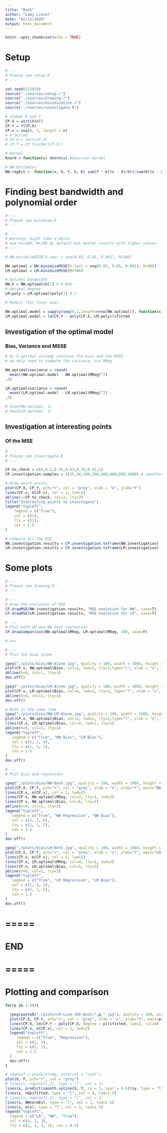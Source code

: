 ```yaml
---
title: "Book"
author: "Lamy Lionel"
date: "02/12/2020"
output: html_document
---
```


```r
knitr::opts_chunk$set(echo = TRUE)
```

# Setup
```r
# ---
# Please see setup.R
# ---

set.seed(122020)
source("./sources/setup.r")
source("./sources/drawing.r")
source("./sources/minimization.r")
source("./sources/investigate.R")

# Global X and Y
CP.X = sort(X(n))
CP.Y = Y(CP.X)
CP.x = seq(0, 1, length = n) 
# # Sorted
# CP.X = sort(CP.X)
# CP.Y = CP.Y[order(CP.X)]

# Kernel
Knorm = function(u) dnorm(u) #Gaussian kernel

# NW Estimator
NW.regEst <- function(x, X, Y, h, K) sum(Y * K((x - X)/h))/sum(K((x - X)/h))
```

# Finding best bandwidth and polynomial order

```r
# ---
# Please see minimize.R
# ---

# ---
# Warning: might take a while
# Use ni=100, M=100 by default but better results with higher values
# ---

# NW.minimizeMISE(h.test = seq(0.03, 0.05, 0.001), M=500)

NW.optimal = NW.minimizeMSSE(h.test = seq(0.03, 0.05, 0.001), M=500)
LM.optimal = LM.minimizeMSSE(M=500)

# Optimal bandwidth
NW.h = NW.optimal$h[1] # 0.036
# Optimal degree
LM.poly = LM.optimal$poly[1] # 7

# Models (for futur use)

NW.optimal.model = sapply(seq(0,1,length=nrow(NW.optimal)), function(x) NW.regEst(x, CP.X, CP.Y, NW.h, Knorm))
LM.optimal.model = lm(CP.Y ~ poly(CP.X, LM.poly))$fitted
```

## Investigation of the optimal model
### Bias, Variance and MSSE

```r
# As X.optimal already contains the bias and the MSSE
# we only need to compute the variance, via MReg

NW.optimal$variance = round(
  mean((NW.optimal.model - NW.optimal$MReg)^2)
,4)

LM.optimal$variance = round(
  mean((LM.optimal.model - LM.optimal$MReg)^2)
,4)

# head(NW.optimal, 1)
# head(LM.optimal, 1)
```

## Investigation at interesting points
### Of the MSE

```r
# ---
# Please see investigate.R
# ---

CP.to_check = c(0,0.2,0.45,0.63,0.78,0.91,1) 
CP.investigation.samples = c(25,50,100,200,400,600,800,1000) # smoother lines 

# Draw which points
plot(CP.X, CP.Y, pch="+", col = "grey", xlab = "x", ylab="Y")
lines(CP.x, m(CP.x), col = 1, lwd=2)
abline(v=CP.to_check, col=2, lty=3)
title("Interesting points to investigate")
legend("topleft", 
    legend = c("True"),
    col = c(1),
    lty = c(1),
    cex = 1.5
)

# Compute all the MSE
NW.investigation.results = CP.investigation.toframe(NW.investigation)
LM.investigation.results = CP.investigation.toframe(LM.investigation)
```

# Some plots 

```r
# ---
# Please see drawing.R
# ---

# ---
# Draw the evolution of MSE
CP.drawMSE(NW.investigation.results, "MSE evolution for NW", save=T)
CP.drawMSE(LM.investigation.results, "MSE evolution for LM", save=T)

# ---
# Plot both LM and NW best regression
CP.drawComparison(NW.optimal$MReg, LM.optimal$MReg, 100, save=F)

# ===

# ---
# Plot the bias alone

jpeg("./plots/bias/NW-Alone.jpg", quality = 100, width = 1080, height = 720)
plot(CP.x, NW.optimal$Bias, col=2, lwd=2, lty=1,type="l", xlab = "x", ylab="Bias", main="NW-Bias evolution")
abline(h=0, col=1, lty=3)
dev.off()

jpeg("./plots/bias/LM-Alone.jpg", quality = 100, width = 1080, height = 720)
plot(CP.x, LM.optimal$Bias, col=4, lwd=2, lty=1, type="l", xlab = "x", ylab="Bias", main="LM-Bias evolution")
abline(h=0, col=1, lty=3)
dev.off()

# Both in the same time
jpeg("./plots/bias/NW-LM-Alone.jpg", quality = 100, width = 1080, height = 720)
plot(CP.x, NW.optimal$Bias, col=2, lwd=2, lty=1,type="l", xlab = "x", ylab="Bias", main="NW & LM Bias evolution")
lines(CP.x, LM.optimal$Bias, col=4, lwd=2, lty=1)
abline(h=0, col=1, lty=3)
legend("topleft", 
   legend = c("True", "NW Bias", "LM Bias"),
   col = c(1, 2, 4),
   lty = c(1, 1, 1),
   cex = 1.5
)
dev.off()

# ---
# Plot bias and regression

jpeg("./plots/bias/NW-Both.jpg", quality = 100, width = 1080, height = 720)
plot(CP.X, CP.Y, pch="+", col = "grey", xlab = "x", ylab="Y", main="NW and Bias")
lines(CP.x, m(CP.x), col = 1, lwd=2)
lines(CP.x, NW.optimal$MReg, col=2, lty=1, lwd=2) 
lines(CP.x, NW.optimal$Bias, col=6, lty=2)
abline(h=0, col=1, lty=3)
legend("topleft", 
   legend = c("True", "NW Regression", "NW Bias"),
   col = c(1, 2, 6),
   lty = c(1, 1, 2),
   cex = 1.5
)
dev.off()

jpeg("./plots/bias/LM-Both.jpg", quality = 100, width = 1080, height = 720)
plot(CP.X, CP.Y, pch="+", col = "grey", xlab = "x", ylab="Y", main="LM and Bias")
lines(CP.x, m(CP.x), col = 1, lwd=2)
lines(CP.x, LM.optimal$MReg, col=4, lty=1, lwd=2)
lines(CP.x, LM.optimal$Bias, col=5, lty=2)
abline(h=0, col=1, lty=3)
legend("topleft", 
   legend = c("True", "LM Regression", "LM Bias"),
   col = c(1, 4, 5),
   lty = c(1, 1, 2),
   cex = 1.5
)
dev.off()
```

# =====
#  END
# =====

# Plotting and comparison
```r

for(p in 1:20){

  jpeg(paste0("./plots/LM-Line-100-Boot/",p,".jpg"), quality = 100, width = 1080, height = 720)
  plot(CP.X, CP.Y, pch="+", col = "grey", xlab = "x", ylab="Y", main=paste0("Polynomial regression with degree=",p))
  lines(CP.X, lm(CP.Y ~ poly(CP.X, degree = p))$fitted, lwd=2, col=4)
  lines(CP.x, m(CP.x), col = 1, lwd=2)
  legend("topleft", 
     legend = c("True", "Regression"),
     col = c(1, 4),
     lty = c(1, 1),
     cex = 1.5
  )
  dev.off()
}

```


```r
# ndpConf = predict(ndp, interval = "conf")
plot(X, Y, pch="+", col = "grey")
# lines(x, ndpConf[,2], type = "l", col = 1)
lines(x, predict(smooth.spline(X, Y, cv = 3, spar = 0.6))$y, type = "l", col = 1, lwd=1.5)
lines(x, ndp$fitted, type = "l", col = 4, lwd=1.5)
# lines(x, ndpConf[,3], type = "l", col = 1)
lines(x, NWnormEst, type = "l", col = 2, lwd=1.5)
lines(x, m(x), type = "l", col = 3, lwd=1.5)
legend("topleft", 
  legend = c("LR", "NW", "True"),
  col = c(4, 2, 3),
  lty = c(1, 1, 1, 1), cex = 0.5)
```

